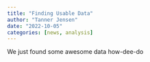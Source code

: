 ```yaml
---
title: "Finding Usable Data"
author: "Tanner Jensen"
date: "2022-10-05"
categories: [news, analysis]
---
```


We just found some awesome data how-dee-do

